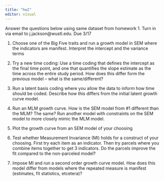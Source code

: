 ```yaml
---
title: "hw2"
editor: visual
---
```


Answer the questions below using same dataset from homework 1. Turn in via email to j.jackson\@wustl.edu. Due 3/17

1.  Choose one of the Big Five traits and run a growth model in SEM where the indicators are manifest. Interpret the intercept and the variance terms

2.  Try a new time coding: Use a time coding that defines the intercept as the final time point, and one that quantifies the slope estimate as the time across the entire study period. How does this differ form the previous model -- what is the same/different?

3.  Run a latent basis coding where you allow the data to inform how time should be coded. Describe how this differs from the initial latent growth curve model.

4.  Run an MLM growth curve. How is the SEM model from #1 different than the MLM? The same? Run another model with constraints on the SEM model to more closely mimic the MLM model.

5.  Plot the growth curve from an SEM model of your choosing

6.  Test whether Measurement Invariance (MI) holds for a construct of your choosing. First try each item as an indicator. Then try parcels where you combine items together to get 3 indicators. Do the parcels improve the fit compared to the non-parceled model?

7.  Impose MI and run a second order growth curve model. How does this model differ from models where the repeated measure is manifest (estimates, fit statistics, etcetera)?
